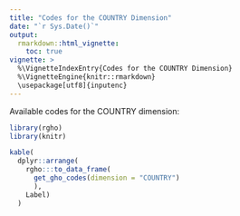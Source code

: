 ```yaml
---
title: "Codes for the COUNTRY Dimension"
date: "`r Sys.Date()`"
output:
  rmarkdown::html_vignette:
    toc: true
vignette: >
  %\VignetteIndexEntry{Codes for the COUNTRY Dimension}
  %\VignetteEngine{knitr::rmarkdown}
  \usepackage[utf8]{inputenc}
---
```


Available codes for the COUNTRY dimension:

```r
library(rgho)
library(knitr)
```

```r
kable(
  dplyr::arrange(
    rgho:::to_data_frame(
      get_gho_codes(dimension = "COUNTRY")
      ),
    Label)
  )
```
